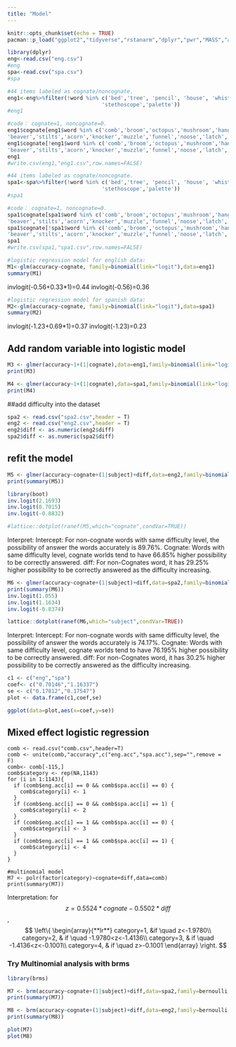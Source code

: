 ```yaml
---
title: "Model"
---
```


```r
knitr::opts_chunk$set(echo = TRUE)
pacman::p_load("ggplot2","tidyverse","rstanarm","dplyr","pwr","MASS","arm","lme4","tidyr")
```

```r
library(dplyr)
eng<-read.csv("eng.csv")
#eng
spa<-read.csv("spa.csv")
#spa
```

```r
#44 items labeled as cognate/noncognate.
eng1<-eng%>%filter(!word %in% c('bed','tree', 'pencil', 'house', 'whistle','scissors','saw','toothbrush','pretzel','bench','globe','cactus','escalator','pelican',
                              'stethoscope','palette'))
#eng1

```

```r
#code： cognate=1, noncognate=0.
eng1$cognate[eng1$word %in% c('comb','broom','octopus','mushroom','hanger','wheelchair','snail','seahorse','wreath',
'beaver','stilts','acorn','knocker','muzzle','funnel','noose','latch','scroll','tongs','yoke','trellis','protractor')] <- 0
eng1$cognate[!eng1$word %in% c('comb','broom','octopus','mushroom','hanger','wheelchair','snail','seahorse','wreath',
'beaver','stilts','acorn','knocker','muzzle','funnel','noose','latch','scroll','tongs','yoke','trellis','protractor')] <- 1
eng1
#write.csv(eng1,"eng1.csv",row.names=FALSE)
```

```r
#44 items labeled as cognate/noncognate.
spa1<-spa%>%filter(!word %in% c('bed','tree', 'pencil', 'house', 'whistle','scissors','saw','toothbrush','pretzel','bench','globe','cactus','escalator','pelican',
                              'stethoscope','palette'))
#spa1
```

```r
#code： cognate=1, noncognate=0.
spa1$cognate[spa1$word %in% c('comb','broom','octopus','mushroom','hanger','wheelchair','snail','seahorse','wreath',
'beaver','stilts','acorn','knocker','muzzle','funnel','noose','latch','scroll','tongs','yoke','trellis','protractor')] <- 0
spa1$cognate[!spa1$word %in% c('comb','broom','octopus','mushroom','hanger','wheelchair','snail','seahorse','wreath',
'beaver','stilts','acorn','knocker','muzzle','funnel','noose','latch','scroll','tongs','yoke','trellis','protractor')] <- 1
spa1
#write.csv(spa1,"spa1.csv",row.names=FALSE)
```

```r
#logistic regression model for english data:
M1<-glm(accuracy~cognate, family=binomial(link="logit"),data=eng1)
summary(M1)
```

invlogit(-0.56+0.33*1)=0.44
invlogit(-0.56)=0.36


```r
#logistic regression model for spanish data:
M2<-glm(accuracy~cognate, family=binomial(link="logit"),data=spa1)
summary(M2)
```

invlogit(-1.23+0.69*1)=0.37
invlogit(-1.23)=0.23


## Add random variable into logistic model 
```r
M3 <- glmer(accuracy~1+(1|cognate),data=eng1,family=binomial(link="logit"))
print(M3)
```

```r
M4 <- glmer(accuracy~1+(1|cognate),data=spa1,family=binomial(link="logit"))
print(M4)
```

##add difficulty into the dataset
```r
spa2 <- read.csv("spa2.csv",header = T)
eng2 <- read.csv("eng2.csv",header = T)
eng2$diff <- as.numeric(eng2$diff)
spa2$diff <- as.numeric(spa2$diff)
```

## refit the model 
```r
M5 <- glmer(accuracy~cognate+(1|subject)+diff,data=eng2,family=binomial(link="logit"))
print(summary(M5))

library(boot)
inv.logit(2.1693)
inv.logit(0.7015)
inv.logit(-0.8832)

#lattice::dotplot(ranef(M5,which="cognate",condVar=TRUE))
```

Interpret:
Intercept: For non-cognate words with same difficulty level, the possibility of answer the words accurately is 89.76%.
Cognate: Words with same difficulty level, cognate worlds tend to have 66.85% higher possibility to be correctly answered.
diff: For non-Cognates word, it has 29.25% higher possibility to be correctly answered as the difficulty increasing. 

```r
M6 <- glmer(accuracy~cognate+(1|subject)+diff,data=spa2,family=binomial(link="logit"))
print(summary(M6))
inv.logit(1.055)
inv.logit(1.1634)
inv.logit(-0.8374)

lattice::dotplot(ranef(M6,which="subject",condVar=TRUE))
```

Interpret:
Intercept: For non-cognate words with same difficulty level, the possibility of answer the words accurately is 74.17%.
Cognate: Words with same difficulty level, cognate worlds tend to have 76.195% higher possibility to be correctly answered.
diff: For non-Cognates word, it has 30.2% higher possibility to be correctly answered as the difficulty increasing. 

```r
c1 <- c("eng","spa")
coef<- c("0.70146","1.16337")
se <- c("0.17812","0.17547")
plot <- data.frame(c1,coef,se)

ggplot(data=plot,aes(x=coef,y=se))
```

## Mixed effect logistic regression
```{}
comb <- read.csv("comb.csv",header=T)
comb <- unite(comb,"accuracy",c("eng.acc","spa.acc"),sep="",remove = F)
comb<- comb[-115,]
comb$category <- rep(NA,1143)
for (i in 1:1143){
  if (comb$eng.acc[i] == 0 && comb$spa.acc[i] == 0) {
    comb$category[i] <- 1 
  }
  if (comb$eng.acc[i] == 0 && comb$spa.acc[i] == 1) {
    comb$category[i] <- 2 
  }
  if (comb$eng.acc[i] == 1 && comb$spa.acc[i] == 0) {
    comb$category[i] <- 3 
  }
  if (comb$eng.acc[i] == 1 && comb$spa.acc[i] == 1) {
    comb$category[i] <- 4
  }
}
```

```{}
#multinomial model
M7 <- polr(factor(category)~cognate+diff,data=comb)
print(summary(M7))
```

Interpretation: 
for $$z=0.5524*cognate-0.5502*diff$$, 
$$
\left\{  
             \begin{array}{**lr**}  
             category=1, &if \quad z<-1.9780\\  
             category=2, & if \quad -1.9780<z<-1.4136\\  
             category=3, & if \quad -1.4136<z<-0.1001\\
             category=4, & if \quad z>-0.1001
             \end{array}  
\right.
$$

### Try Multinomial analysis with brms
```r
library(brms)
```
```r
M7 <- brm(accuracy~cognate+(1|subject)+diff,data=spa2,family=bernoulli,prior = c(set_prior("normal(0,8)")))
print(summary(M7))
```

```r
M8 <- brm(accuracy~cognate+(1|subject)+diff,data=eng2,family=bernoulli,prior = c(set_prior("normal(0,8)")))
print(summary(M8))
```

```r
plot(M7)
plot(M8)
```

